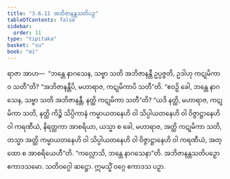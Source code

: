 ```yaml
---
title: "3.6.11 အဘိဇာနန္တသတိပဉှ"
tableOfContents: false
sidebar:
  order: 11
type: "tipitaka"
basket: "su"
book: "mi"
---
```



<DynamicBreadcrumb />

<Division number="93" book="mi" e="ch" v="28">

<Paragraph number="430" book="mi">
ရာဇာ အာဟ—  “ဘန္တေ နာဂသေန, သဗ္ဗာ သတိ အဘိဇာနန္တီ ဥပ္ပဇ္ဇတိ, ဥဒါဟု ကဋုမိကာဝ သတီ”တိ? “အဘိဇာနန္တီပိ, မဟာရာဇ, ကဋုမိကာပိ သတီ”တိ. “ဧဝဉှိ ခေါ, ဘန္တေ နာဂသေန, သဗ္ဗာ သတိ အဘိဇာနန္တီ, နတ္ထိ ကဋုမိကာ သတီ”တိ? “ယဒိ နတ္ထိ, မဟာရာဇ, ကဋုမိကာ သတိ, နတ္ထိ ကိဉ္စိ သိပ္ပိကာနံ ကမ္မာယတနေဟိ ဝါ သိပ္ပါယတနေဟိ ဝါ ဝိဇ္ဇာဋ္ဌာနေဟိ ဝါ ကရဏီယံ, နိရတ္ထကာ အာစရိယာ, ယသ္မာ စ ခေါ, မဟာရာဇ, အတ္ထိ ကဋုမိကာ သတိ, တသ္မာ အတ္ထိ ကမ္မာယတနေဟိ ဝါ သိပ္ပါယတနေဟိ ဝါ ဝိဇ္ဇာဋ္ဌာနေဟိ ဝါ ကရဏီယံ, အတ္ထော စ အာစရိယေဟီ”တိ.
</Paragraph>

<Paragraph number="431" book="mi">
“ကလ္လောသိ, ဘန္တေ နာဂသေနာ”တိ.

</Paragraph>
</Division>

<Paragraph number="432" type="center" book="mi">
အဘိဇာနန္တသတိပဉှော ဧကာဒသမော.



</Paragraph>

<Paragraph number="433" type="center" book="mi">
သတိဝဂ္ဂေါ ဆဋ္ဌော.



</Paragraph>

<Paragraph number="434" type="center" book="mi">
ဣမသ္မိံ ဝဂ္ဂေ ဧကာဒသ ပဉှာ.
</Paragraph>
